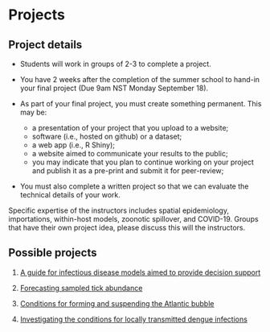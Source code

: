 # Projects {.unlisted .unnumbered #projects}

## Project details {-}

* Students will work in groups of 2-3 to complete a project. 

* You have 2 weeks after the completion of the summer school to hand-in your final project (Due 9am NST Monday September 18).

* As part of your final project, you must create something permanent. This may be:
  + a presentation of your project that you upload to a website;
  + software (i.e., hosted on github) or a dataset;
  + a web app (i.e., R Shiny);
  + a website aimed to communicate your results to the public;
  + you may indicate that you plan to continue working on your project and publish it as a pre-print and submit it for peer-review;

* You must also complete a written project so that we can evaluate the technical details of your work.

Specific expertise of the instructors includes spatial epidemiology, importations, within-host models, zoonotic spillover, and COVID-19. Groups that have their own project idea, please discuss this will the instructors.

## Possible projects {-}

1. [A guide for infectious disease models aimed to provide decision support](#SDM)

2. [Forecasting sampled tick abundance](#ticks)

3. [Conditions for forming and suspending the Atlantic bubble](#bubble)

4. [Investigating the conditions for locally transmitted dengue infections](#local-emergence-dengue)
